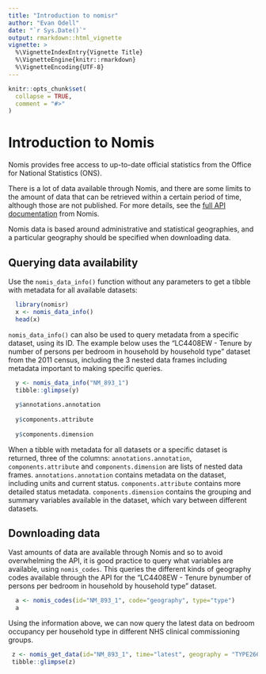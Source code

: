 ```yaml
---
title: "Introduction to nomisr"
author: "Evan Odell"
date: "`r Sys.Date()`"
output: rmarkdown::html_vignette
vignette: >
  %\VignetteIndexEntry{Vignette Title}
  %\VignetteEngine{knitr::rmarkdown}
  %\VignetteEncoding{UTF-8}
---
```


```r
knitr::opts_chunk$set(
  collapse = TRUE,
  comment = "#>"
)
```

# Introduction to Nomis

Nomis provides free access to up-to-date official statistics from the Office for National Statistics (ONS).

There is a lot of data available through Nomis, and there are some limits to the amount of data that can be retrieved within a certain period of time, although those are not published. For more details, see the [full API documentation](https://www.nomisweb.co.uk/api/v01/help) from Nomis.

Nomis data is based around administrative and statistical geographies, and a particular geography should be specified when downloading data.


## Querying data availability

Use the `nomis_data_info()` function without any parameters to get a tibble 
with metadata for all available datasets:

```r
  library(nomisr) 
  x <- nomis_data_info()
  head(x)
```


`nomis_data_info()` can also be used to query metadata from a specific dataset, using its ID. The example below uses the "LC4408EW - Tenure by number of persons per bedroom in household by household type" dataset from the 2011 census, including the 3 nested data frames including metadata important to making specific queries.

```r
  y <- nomis_data_info("NM_893_1")
  tibble::glimpse(y)
  
  y$annotations.annotation
  
  y$components.attribute
  
  y$components.dimension
```


When a tibble with metadata for all datasets or a specific dataset is returned, three of the columns: `annotations.annotation`, `components.attribute` and `components.dimension` are lists of nested data frames. `annotations.annotation` contains metadata on the dataset, including units and current status. `components.attribute` contains more detailed status metadata. `components.dimension` contains the grouping and summary variables available in the dataset, which vary between different datasets.

## Downloading data

Vast amounts of data are available through Nomis and so to avoid overwhelming the API, it is good practice to query what variables are available, using `nomis_codes`. This queries the different kinds of geography codes available through the API for the "LC4408EW - Tenure bynumber of persons per bedroom in household by household type" dataset.

```r
  a <- nomis_codes(id="NM_893_1", code="geography", type="type")
  a

```


Using the information above, we can now query the latest data on bedroom occupancy per household type in different NHS clinical commissioning groups.

```r
 z <- nomis_get_data(id="NM_893_1", time="latest", geography = "TYPE266")
 tibble::glimpse(z)
```




